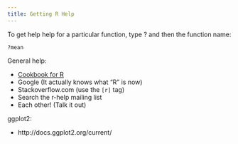```yaml
---
title: Getting R Help
---
```


To get help help for a particular function, type ? and then the function name:

```
?mean

```

General help:

* [Cookbook for R](http://www.cookbook-r.com/)
* Google (It actually knows what "R" is now)
* Stackoverflow.com (use the `[r]` tag)
* Search the r-help mailing list
* Each other! (Talk it out)

ggplot2:

* http://docs.ggplot2.org/current/